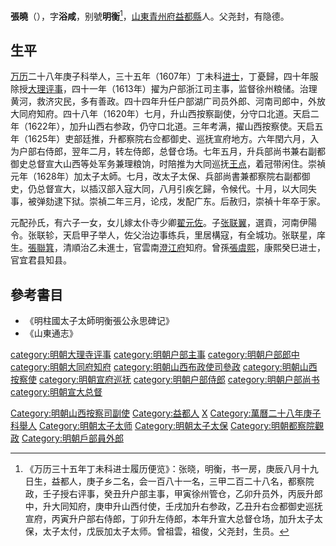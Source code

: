'''張曉'''（{{bd|?||1637年|catIdx=Z张}}），字'''浴咸'''，别號'''明衡'''<ref>《万历三十五年丁未科进士履历便览》：张晓，明衡，书一房，庚辰八月十九日生，益都人，庚子乡二名，会一百八十一名，三甲二百二十八名，都察院政，壬子授右评事，癸丑升户部主事，甲寅徐州管仓，乙卯升员外，丙辰升郎中，升大同知府，庚申升山西付使，壬戌加升右参政，乙丑升右佥都御史巡抚宣府，丙寅升户部右侍郎，丁卯升左侍郎，本年升宣大总督仓场，加升太子太保，太子太付，戊辰加太子太师。曾祖雲，祖俊，父尧封，生员。</ref>，[[山東|山東]][[青州府|青州府]][[益都縣|益都縣]]人。父尧封，有隐德。

==生平==
[[万历|万历]]二十八年庚子科举人，三十五年（1607年）丁未科[[进士|进士]]，丁憂歸，四十年服除授[[大理评事|大理评事]]，四十一年（1613年）擢为户部浙江司主事，监督徐州粮储。治理黄河，救济灾民，多有善政。四十四年升任户部湖广司员外郎、河南司郎中，外放大同府知府。四十八年（1620年）七月，升山西按察副使，分守口北道。天启二年（1622年），加升山西右参政，仍守口北道。三年考满，擢山西按察使。天启五年（1625年）吏部廷推，升都察院右佥都御史、巡抚宣府地方。六年閏六月，入为户部右侍郎，翌年二月，转左侍郎，总督仓场。七年五月，升兵部尚书兼右副都御史总督宣大山西等处军务兼理粮饷，时陪推为大同巡抚[[王点|王点]]，着冠带闲住。崇禎元年（1628年）加太子太師。七月，改太子太保、兵部尚書兼都察院右副都御史，仍总督宣大，以插汉部入寇大同，八月引疾乞歸，令候代。十月，以大同失事，被弹劾逮下狱。崇禎二年三月，论戍，发配广东。后赦归，崇禎十年卒于家。

元配孙氏，有六子一女，女儿嫁太仆寺少卿[[翟元佐|翟元佐]]。子[[张联翼|张联翼]]，選貢，河南伊陽令。张联轸，天启甲子举人，佐父治边事练兵，里居構寇，有全城功。张联星，庠生。[[張聯箕|張聯箕]]，清順治乙未進士，官雲南[[澄江府|澄江府]]知府。曾孫[[張虞熙|張虞熙]]，康熙癸巳进士，官宜君县知县。

== 參考書目 ==
{{reflist}}
*《明柱國太子太師明衡張公永思碑记》
*《山東通志》

{{萬曆三十五年丁未科殿試金榜}}
{{DEFAULTSORT:Zhang张}}
[[category:明朝大理寺评事|category:明朝大理寺评事]]
[[category:明朝户部主事|category:明朝户部主事]]
[[category:明朝户部郎中|category:明朝户部郎中]]
[[category:明朝大同府知府|category:明朝大同府知府]]
[[Category:明朝山西按察司副使|Category:明朝山西按察司副使]]
[[category:明朝山西布政使司參政|category:明朝山西布政使司參政]]
[[category:明朝山西按察使|category:明朝山西按察使]]
[[category:明朝宣府巡抚|category:明朝宣府巡抚]]
[[category:明朝户部侍郎|category:明朝户部侍郎]]
[[category:明朝户部尚书|category:明朝户部尚书]]
[[category:明朝宣大总督|category:明朝宣大总督]]
[[Category:益都人|Category:益都人]]
[[Category:张姓|X]]
[[Category:萬曆二十八年庚子科舉人|Category:萬曆二十八年庚子科舉人]]
[[Category:明朝太子太师|Category:明朝太子太师]]
[[Category:明朝太子太保|Category:明朝太子太保]]
[[Category:明朝都察院觀政|Category:明朝都察院觀政]]
[[Category:明朝戶部員外郎|Category:明朝戶部員外郎]]